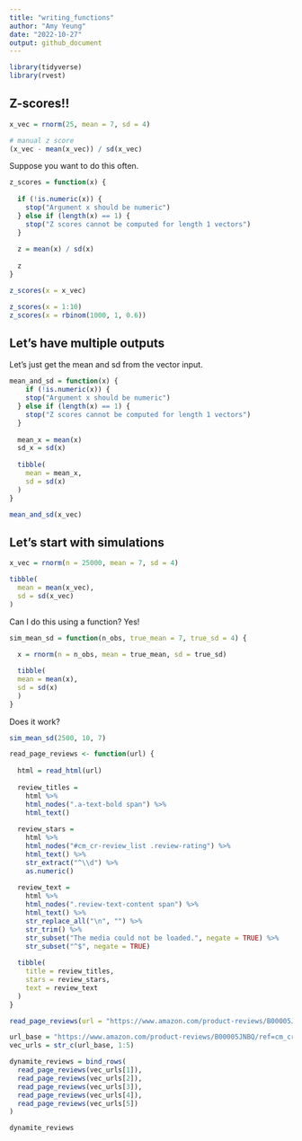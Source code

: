 ```yaml
---
title: "writing_functions"
author: "Amy Yeung"
date: "2022-10-27"
output: github_document
---
```


```r
library(tidyverse)
library(rvest)
```

## Z-scores!!

```r
x_vec = rnorm(25, mean = 7, sd = 4)

# manual z score
(x_vec - mean(x_vec)) / sd(x_vec)
```

Suppose you want to do this often.

```r
z_scores = function(x) {
  
  if (!is.numeric(x)) {
    stop("Argument x should be numeric")
  } else if (length(x) == 1) {
    stop("Z scores cannot be computed for length 1 vectors")
  }
  
  z = mean(x) / sd(x)
  
  z
}
```

```r
z_scores(x = x_vec)

z_scores(x = 1:10)
z_scores(x = rbinom(1000, 1, 0.6))

```

## Let's have multiple outputs

Let's just get the mean and sd from the vector input.

```r
mean_and_sd = function(x) {
    if (!is.numeric(x)) {
    stop("Argument x should be numeric")
  } else if (length(x) == 1) {
    stop("Z scores cannot be computed for length 1 vectors")
  }
  
  mean_x = mean(x)
  sd_x = sd(x)
  
  tibble(
    mean = mean_x,
    sd = sd(x)
  )
}

mean_and_sd(x_vec)
```


## Let's start with simulations

```r
x_vec = rnorm(n = 25000, mean = 7, sd = 4)

tibble(
  mean = mean(x_vec),
  sd = sd(x_vec)
)
```

Can I do this using a function? Yes!

```r
sim_mean_sd = function(n_obs, true_mean = 7, true_sd = 4) {
  
  x = rnorm(n = n_obs, mean = true_mean, sd = true_sd)

  tibble(
  mean = mean(x),
  sd = sd(x)
  )
}
```

Does it work?

```r
sim_mean_sd(2500, 10, 7)
```



```r
read_page_reviews <- function(url) {
  
  html = read_html(url)
  
  review_titles = 
    html %>%
    html_nodes(".a-text-bold span") %>%
    html_text()
  
  review_stars = 
    html %>%
    html_nodes("#cm_cr-review_list .review-rating") %>%
    html_text() %>%
    str_extract("^\\d") %>%
    as.numeric()
  
  review_text = 
    html %>%
    html_nodes(".review-text-content span") %>%
    html_text() %>% 
    str_replace_all("\n", "") %>% 
    str_trim() %>% 
    str_subset("The media could not be loaded.", negate = TRUE) %>% 
    str_subset("^$", negate = TRUE)
  
  tibble(
    title = review_titles,
    stars = review_stars,
    text = review_text
  )
}
```

```r
read_page_reviews(url = "https://www.amazon.com/product-reviews/B00005JNBQ/ref=cm_cr_arp_d_viewopt_rvwer?ie=UTF8&reviewerType=avp_only_reviews&sortBy=recent&pageNumber=")
```

```r
url_base = "https://www.amazon.com/product-reviews/B00005JNBQ/ref=cm_cr_arp_d_viewopt_rvwer?ie=UTF8&reviewerType=avp_only_reviews&sortBy=recent&pageNumber="
vec_urls = str_c(url_base, 1:5)

dynamite_reviews = bind_rows(
  read_page_reviews(vec_urls[1]),
  read_page_reviews(vec_urls[2]),
  read_page_reviews(vec_urls[3]),
  read_page_reviews(vec_urls[4]),
  read_page_reviews(vec_urls[5])
)

dynamite_reviews
```



















